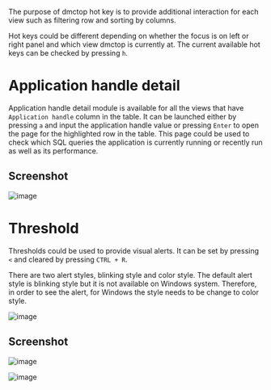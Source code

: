 
The purpose of dmctop hot key is to provide additional interaction for each view such as filtering row and sorting by columns. 

Hot keys could be different depending on whether the focus is on left or right panel and which view dmctop is currently at. The current available hot keys can be checked by pressing `h`.

# Application handle detail

Application handle detail module is available for all the views that have `Application handle` column in the table. It can be launched either by pressing `a` and input the application handle value or pressing `Enter` to open the page for the highlighted row in the table. This page could be used to check which SQL queries the application is currently running or recently run as well as its performance.

## Screenshot
![image](./images/hot_keys.png)


# Threshold

Thresholds could be used to provide visual alerts. It can be set by pressing `<` and cleared by pressing `CTRL + R`. 

There are two alert styles, blinking style and color style. The default alert style is blinking style but it is not available on Windows system. Therefore, in order to see the alert, for Windows the style needs to be change to color style. 

![image](./images/visual_alert.png)

## Screenshot
![image](./images/visual_alert2.png)

![image](./images/visual_alert3.png)